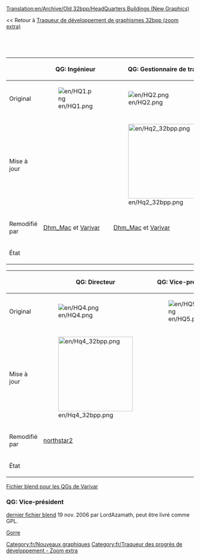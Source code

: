 [[Translation:en/Archive/Old 32bpp/HeadQuarters Buildings (New Graphics)]]


<< Retour à [[fr/Archive/Old 32bpp/Traqueur de développement de graphismes 32bpp (zoom extra)|Traqueur de développement de graphismes 32bpp (zoom extra)]]

<div><div style="display: table-cell; width:100%">{{fr/Barre de progression du traqueur 32bpp|quartier général}}</div><div style="display: table-cell">&nbsp;</div></div>


{{fr/Clé de sprite du tracker}}


{| border=1 style="background:#e7ebff;"
!
!QG: Ingénieur
!QG: Gestionnaire de trafic
!QG: Coordinateur de trafic
|-
!Original
|[[File:en/HQ1.png]]
|[[File:en/HQ2.png]]
|[[File:en/HQ3.png]]
|-
!Mise à jour
|
|[[File:en/Hq2 32bpp.png|200px]]
|[[File:en/Hq3 32bpp.png|200px]]
|-
!Remodifié par
|[[en/Dhm Mac|Dhm_Mac]] et [[en/Varivar|Varivar]]
|[[en/Dhm Mac|Dhm_Mac]] et [[en/Varivar|Varivar]]
|[[en/Dhm Mac|Dhm_Mac]] et [[en/Varivar|Varivar]]
|-
!État
{{fr/Fait}}
{{fr/Fait}}
{{fr/Fait}}
|}

{| border=1 style="background:#e7ebff;"
!
!QG: Directeur
!QG: Vice-président
!Statue
|-
!Original
|[[File:en/HQ4.png]]
|[[File:en/HQ5.png]]
|[[File:en/Company Statue.png]]
|-
!Mise à jour
|[[File:en/Hq4 32bpp.png|200px]]
|
|[[File:en/Statue2.png|200px]]
|-
!Remodifié par
|[[en/Northstar2|northstar2]]
|
|[[en/Dhm Mac|Dhm_Mac]]
|-
!État
{{fr/Fait}}
{{fr/Non réclamé}}
{{fr/Fait}}
|}

[http://www.tt-forums.net/viewtopic.php?p=732303#p732303 Fichier blend pour les QGs de Varivar]
===QG: Vice-président===
[http://www.tt-forums.net/viewtopic.php?p=670788#p670788 dernier fichier blend] 19 nov. 2006 par LordAzamath, peut être livré comme GPL.

[[en/Gorre|Gorre]]


{{fr/Navbox Développement graphique}}

[[Category:fr/Nouveaux graphiques]][[Category:fr/Traqueur des progrès de développement - Zoom extra]]